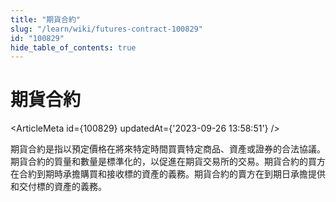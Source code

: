 ```yaml
---
title: "期貨合約"
slug: "/learn/wiki/futures-contract-100829"
id: "100829"
hide_table_of_contents: true
---
```



# 期貨合約

<ArticleMeta id={100829} updatedAt={'2023-09-26 13:58:51'} />
<div className='border-solid border-b border-t-0 my-4 border-[var(--ifm-color-gray-300)]' />

期貨合約是指以預定價格在將來特定時間買賣特定商品、資產或證券的合法協議。期貨合約的質量和數量是標準化的，以促進在期貨交易所的交易。期貨合約的買方在合約到期時承擔購買和接收標的資產的義務。期貨合約的賣方在到期日承擔提供和交付標的資產的義務。
